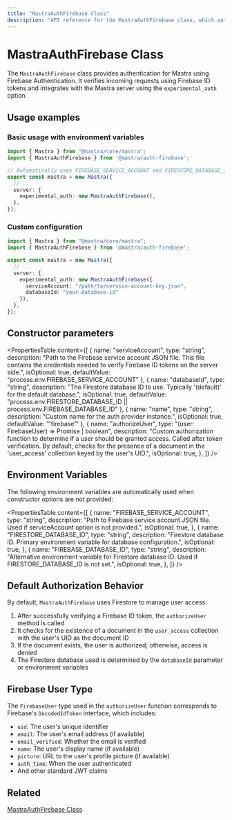 ```yaml
---
title: "MastraAuthFirebase Class"
description: "API reference for the MastraAuthFirebase class, which authenticates Mastra applications using Firebase Authentication."
---
```


# MastraAuthFirebase Class

The `MastraAuthFirebase` class provides authentication for Mastra using Firebase Authentication. It verifies incoming requests using Firebase ID tokens and integrates with the Mastra server using the `experimental_auth` option.

## Usage examples

### Basic usage with environment variables

```typescript filename="src/mastra/index.ts" showLineNumbers copy
import { Mastra } from "@mastra/core/mastra";
import { MastraAuthFirebase } from '@mastra/auth-firebase';

// Automatically uses FIREBASE_SERVICE_ACCOUNT and FIRESTORE_DATABASE_ID env vars
export const mastra = new Mastra({
  // ..
  server: {
    experimental_auth: new MastraAuthFirebase(),
  },
});
```

### Custom configuration

```typescript filename="src/mastra/index.ts" showLineNumbers copy
import { Mastra } from "@mastra/core/mastra";
import { MastraAuthFirebase } from '@mastra/auth-firebase';

export const mastra = new Mastra({
  // ..
  server: {
    experimental_auth: new MastraAuthFirebase({
      serviceAccount: "/path/to/service-account-key.json",
      databaseId: "your-database-id"
    }),
  },
});
```

## Constructor parameters

<PropertiesTable
  content={[
    {
      name: "serviceAccount",
      type: "string",
      description: "Path to the Firebase service account JSON file. This file contains the credentials needed to verify Firebase ID tokens on the server side.",
      isOptional: true,
      defaultValue: "process.env.FIREBASE_SERVICE_ACCOUNT"
    },
    {
      name: "databaseId",
      type: "string",
      description: "The Firestore database ID to use. Typically '(default)' for the default database.",
      isOptional: true,
      defaultValue: "process.env.FIRESTORE_DATABASE_ID || process.env.FIREBASE_DATABASE_ID"
    },
    {
      name: "name",
      type: "string",
      description: "Custom name for the auth provider instance.",
      isOptional: true,
      defaultValue: '"firebase"'
    },
    {
      name: "authorizeUser",
      type: "(user: FirebaseUser) => Promise<boolean> | boolean",
      description: "Custom authorization function to determine if a user should be granted access. Called after token verification. By default, checks for the presence of a document in the 'user_access' collection keyed by the user's UID.",
      isOptional: true,
    },
  ]}
/>

## Environment Variables

The following environment variables are automatically used when constructor options are not provided:

<PropertiesTable
  content={[
    {
      name: "FIREBASE_SERVICE_ACCOUNT",
      type: "string",
      description: "Path to Firebase service account JSON file. Used if serviceAccount option is not provided.",
      isOptional: true,
    },
    {
      name: "FIRESTORE_DATABASE_ID",
      type: "string",
      description: "Firestore database ID. Primary environment variable for database configuration.",
      isOptional: true,
    },
    {
      name: "FIREBASE_DATABASE_ID",
      type: "string",
      description: "Alternative environment variable for Firestore database ID. Used if FIRESTORE_DATABASE_ID is not set.",
      isOptional: true,
    },
  ]}
/>

## Default Authorization Behavior

By default, `MastraAuthFirebase` uses Firestore to manage user access:

1. After successfully verifying a Firebase ID token, the `authorizeUser` method is called
2. It checks for the existence of a document in the `user_access` collection with the user's UID as the document ID
3. If the document exists, the user is authorized; otherwise, access is denied
4. The Firestore database used is determined by the `databaseId` parameter or environment variables

## Firebase User Type

The `FirebaseUser` type used in the `authorizeUser` function corresponds to Firebase's `DecodedIdToken` interface, which includes:

- `uid`: The user's unique identifier
- `email`: The user's email address (if available)
- `email_verified`: Whether the email is verified
- `name`: The user's display name (if available)
- `picture`: URL to the user's profile picture (if available)
- `auth_time`: When the user authenticated
- And other standard JWT claims

## Related

[MastraAuthFirebase Class](/docs/auth/firebase.mdx)